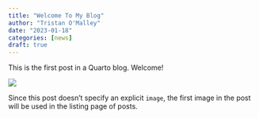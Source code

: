 ```yaml
---
title: "Welcome To My Blog"
author: "Tristan O'Malley"
date: "2023-01-18"
categories: [news]
draft: true
---
```


This is the first post in a Quarto blog. Welcome!

![](thumbnail.jpg)

Since this post doesn't specify an explicit `image`, the first image in the post will be used in the listing page of posts.
